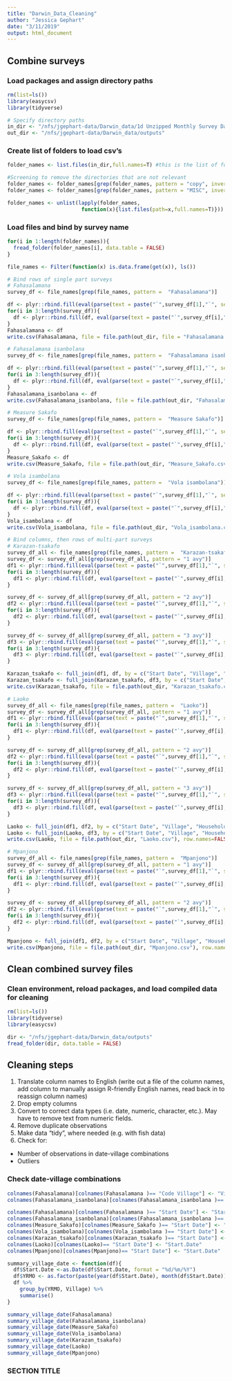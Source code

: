 ```yaml
---
title: "Darwin_Data_Cleaning"
author: "Jessica Gephart"
date: "3/11/2019"
output: html_document
---
```


## Combine surveys

### Load packages and assign directory paths
```r
rm(list=ls())
library(easycsv)
library(tidyverse)

# Specify directory paths
in_dir <- "/nfs/jgephart-data/Darwin_data/1d Unzipped Monthly Survey Data" 
out_dir <- "/nfs/jgephart-data/Darwin_data/outputs"
```

### Create list of folders to load csv's
```r
folder_names <- list.files(in_dir,full.names=T) #this is the list of folder with RAW data information

#Screening to remove the directories that are not relevant
folder_names <- folder_names[grep(folder_names, pattern = "copy", invert = TRUE)]
folder_names <- folder_names[grep(folder_names, pattern = "MISC", invert = TRUE)]

folder_names <- unlist(lapply(folder_names,
                        function(x){list.files(path=x,full.names=T)}))

```

### Load files and bind by survey name
```r

for(i in 1:length(folder_names)){
  fread_folder(folder_names[i], data.table = FALSE)
}

file_names <- Filter(function(x) is.data.frame(get(x)), ls())

# Bind rows of single part surveys
# Fahasalamana
survey_df <- file_names[grep(file_names, pattern =  "Fahasalamana")]

df <- plyr::rbind.fill(eval(parse(text = paste("`",survey_df[1],"`", sep=""))), eval(parse(text = paste("`",survey_df[2],"`", sep=""))))
for(i in 3:length(survey_df)){
  df <- plyr::rbind.fill(df, eval(parse(text = paste("`",survey_df[i],"`", sep=""))))
}
Fahasalamana <- df
write.csv(Fahasalamana, file = file.path(out_dir, file = "Fahasalamana.csv"), row.names=FALSE)

# Fahasalamana isanbolana
survey_df <- file_names[grep(file_names, pattern =  "Fahasalamana isanbolana")]

df <- plyr::rbind.fill(eval(parse(text = paste("`",survey_df[1],"`", sep=""))), eval(parse(text = paste("`",survey_df[2],"`", sep=""))))
for(i in 3:length(survey_df)){
  df <- plyr::rbind.fill(df, eval(parse(text = paste("`",survey_df[i],"`", sep=""))))
}
Fahasalamana_isanbolana <- df
write.csv(Fahasalamana_isanbolana, file = file.path(out_dir, "Fahasalamana_isanbolana.csv"), row.names=FALSE)

# Measure Sakafo
survey_df <- file_names[grep(file_names, pattern =  "Measure Sakafo")]

df <- plyr::rbind.fill(eval(parse(text = paste("`",survey_df[1],"`", sep=""))), eval(parse(text = paste("`",survey_df[2],"`", sep=""))))
for(i in 3:length(survey_df)){
  df <- plyr::rbind.fill(df, eval(parse(text = paste("`",survey_df[i],"`", sep=""))))
}
Measure_Sakafo <- df
write.csv(Measure_Sakafo, file = file.path(out_dir, "Measure_Sakafo.csv"), row.names=FALSE)

# Vola isambolana
survey_df <- file_names[grep(file_names, pattern =  "Vola isambolana")]

df <- plyr::rbind.fill(eval(parse(text = paste("`",survey_df[1],"`", sep=""))), eval(parse(text = paste("`",survey_df[2],"`", sep=""))))
for(i in 3:length(survey_df)){
  df <- plyr::rbind.fill(df, eval(parse(text = paste("`",survey_df[i],"`", sep=""))))
}
Vola_isambolana <- df
write.csv(Vola_isambolana, file = file.path(out_dir, "Vola_isambolana.csv"), row.names=FALSE)

# Bind columns, then rows of multi-part surveys
# Karazan-tsakafo
survey_df_all <- file_names[grep(file_names, pattern =  "Karazan-tsakafo")]
survey_df <- survey_df_all[grep(survey_df_all, pattern = "1 avy")]
df1 <- plyr::rbind.fill(eval(parse(text = paste("`",survey_df[1],"`", sep=""))), eval(parse(text = paste("`",survey_df[2],"`", sep=""))))
for(i in 3:length(survey_df)){
  df1 <- plyr::rbind.fill(df, eval(parse(text = paste("`",survey_df[i],"`", sep=""))))
}

survey_df <- survey_df_all[grep(survey_df_all, pattern = "2 avy")]
df2 <- plyr::rbind.fill(eval(parse(text = paste("`",survey_df[1],"`", sep=""))), eval(parse(text = paste("`",survey_df[2],"`", sep=""))))
for(i in 3:length(survey_df)){
  df2 <- plyr::rbind.fill(df, eval(parse(text = paste("`",survey_df[i],"`", sep=""))))
}

survey_df <- survey_df_all[grep(survey_df_all, pattern = "3 avy")]
df3 <- plyr::rbind.fill(eval(parse(text = paste("`",survey_df[1],"`", sep=""))), eval(parse(text = paste("`",survey_df[2],"`", sep=""))))
for(i in 3:length(survey_df)){
  df3 <- plyr::rbind.fill(df, eval(parse(text = paste("`",survey_df[i],"`", sep=""))))
}

Karazan_tsakafo <- full_join(df1, df, by = c("Start Date", "Village", "Household"))
Karazan_tsakafo <- full_join(Karazan_tsakafo, df3, by = c("Start Date", "Village", "Household"))
write.csv(Karazan_tsakafo, file = file.path(out_dir, "Karazan_tsakafo.csv"), row.names=FALSE)

# Laoko
survey_df_all <- file_names[grep(file_names, pattern =  "Laoko")]
survey_df <- survey_df_all[grep(survey_df_all, pattern = "1 avy")]
df1 <- plyr::rbind.fill(eval(parse(text = paste("`",survey_df[1],"`", sep=""))), eval(parse(text = paste("`",survey_df[2],"`", sep=""))))
for(i in 3:length(survey_df)){
  df1 <- plyr::rbind.fill(df, eval(parse(text = paste("`",survey_df[i],"`", sep=""))))
}

survey_df <- survey_df_all[grep(survey_df_all, pattern = "2 avy")]
df2 <- plyr::rbind.fill(eval(parse(text = paste("`",survey_df[1],"`", sep=""))), eval(parse(text = paste("`",survey_df[2],"`", sep=""))))
for(i in 3:length(survey_df)){
  df2 <- plyr::rbind.fill(df, eval(parse(text = paste("`",survey_df[i],"`", sep=""))))
}

survey_df <- survey_df_all[grep(survey_df_all, pattern = "3 avy")]
df3 <- plyr::rbind.fill(eval(parse(text = paste("`",survey_df[1],"`", sep=""))), eval(parse(text = paste("`",survey_df[2],"`", sep=""))))
for(i in 3:length(survey_df)){
  df3 <- plyr::rbind.fill(df, eval(parse(text = paste("`",survey_df[i],"`", sep=""))))
}

Laoko <- full_join(df1, df2, by = c("Start Date", "Village", "Household"))
Laoko <- full_join(Laoko, df3, by = c("Start Date", "Village", "Household"))
write.csv(Laoko, file = file.path(out_dir, "Laoko.csv"), row.names=FALSE)

# Mpanjono
survey_df_all <- file_names[grep(file_names, pattern =  "Mpanjono")]
survey_df <- survey_df_all[grep(survey_df_all, pattern = "1 avy")]
df1 <- plyr::rbind.fill(eval(parse(text = paste("`",survey_df[1],"`", sep=""))), eval(parse(text = paste("`",survey_df[2],"`", sep=""))))
for(i in 3:length(survey_df)){
  df1 <- plyr::rbind.fill(df, eval(parse(text = paste("`",survey_df[i],"`", sep=""))))
}

survey_df <- survey_df_all[grep(survey_df_all, pattern = "2 avy")]
df2 <- plyr::rbind.fill(eval(parse(text = paste("`",survey_df[1],"`", sep=""))), eval(parse(text = paste("`",survey_df[2],"`", sep=""))))
for(i in 3:length(survey_df)){
  df2 <- plyr::rbind.fill(df, eval(parse(text = paste("`",survey_df[i],"`", sep=""))))
}

Mpanjono <- full_join(df1, df2, by = c("Start Date", "Village", "Household"))
write.csv(Mpanjono, file = file.path(out_dir, "Mpanjono.csv"), row.names=FALSE)

```

## Clean combined survey files

### Clean environment, reload packages, and load compiled data for cleaning
```r
rm(list=ls())
library(tidyverse)
library(easycsv)

dir <- "/nfs/jgephart-data/Darwin_data/outputs"
fread_folder(dir, data.table = FALSE)

```

## Cleaning steps
1. Translate column names to English (write out a file of the column names, add column to manually assign R-friendly English names, read back in to reassign column names)
2. Drop empty columns
3. Convert to correct data types (i.e. date, numeric, character, etc.). May have to remove text from numeric fields. 
4. Remove duplicate observations
5. Make data "tidy", where needed (e.g. with fish data)
6. Check for:
* Number of observations in date-village combinations
* Outliers 

### Check date-village combinations
```r
colnames(Fahasalamana)[colnames(Fahasalamana )== "Code Village"] <- "Village"
colnames(Fahasalamana_isanbolana)[colnames(Fahasalamana_isanbolana )== "Code Village"] <- "Village"

colnames(Fahasalamana)[colnames(Fahasalamana )== "Start Date"] <- "Start.Date"
colnames(Fahasalamana_isanbolana)[colnames(Fahasalamana_isanbolana )== "Start Date"] <- "Start.Date"
colnames(Measure_Sakafo)[colnames(Measure_Sakafo )== "Start Date"] <- "Start.Date"
colnames(Vola_isambolana)[colnames(Vola_isambolana )== "Start Date"] <- "Start.Date"
colnames(Karazan_tsakafo)[colnames(Karazan_tsakafo )== "Start Date"] <- "Start.Date"
colnames(Laoko)[colnames(Laoko)== "Start Date"] <- "Start.Date"
colnames(Mpanjono)[colnames(Mpanjono)== "Start Date"] <- "Start.Date"

summary_village_date <- function(df){
  df$Start.Date <-as.Date(df$Start.Date, format = "%d/%m/%Y")
  df$YRMO <- as.factor(paste(year(df$Start.Date), month(df$Start.Date)))
  df %>% 
    group_by(YRMO, Village) %>%
    summarise()
}

summary_village_date(Fahasalamana)
summary_village_date(Fahasalamana_isanbolana)
summary_village_date(Measure_Sakafo)
summary_village_date(Vola_isambolana)
summary_village_date(Karazan_tsakafo)
summary_village_date(Laoko)
summary_village_date(Mpanjono)

```



### SECTION TITLE
```r

```



